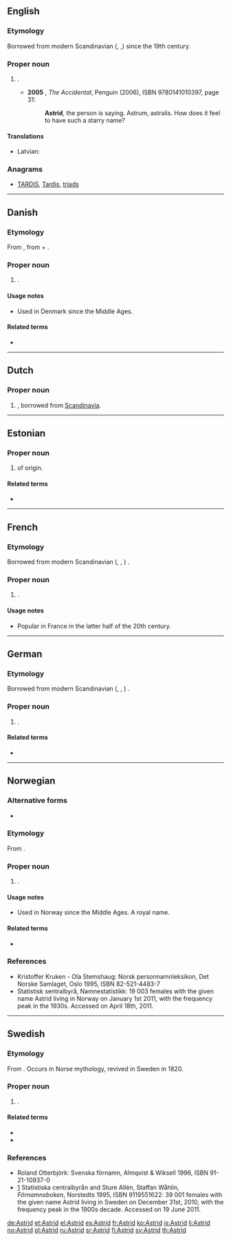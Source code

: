==English==

===Etymology===
Borrowed from modern Scandinavian ({{etyl|sv|en}}, {{etyl|no|en}},{{etyl|da|en}}) {{m|sv|Astrid}} since the 19th century.

===Proper noun===
{{en-proper noun}}

# {{given name|female|from=Germanic}}.
#* '''2005''' {{w|Ali Smith}}, ''The Accidental'', Penguin (2006), ISBN 9780141010397, page 31:
#*: '''Astrid''', the person is saying. Astrum, astralis. How does it feel to have such a starry name?

====Translations====
{{trans-top|female given name}}
* Latvian: {{t|lv|Astrīda|f}}
{{trans-mid}}
{{trans-bottom}}

===Anagrams===
* [[TARDIS#English|TARDIS]], [[Tardis#English|Tardis]], [[triads#English|triads]]

----

==Danish==

===Etymology===
From {{etyl|non|da}} {{term|Ástríðr|lang=non}}, from  {{term|áss||god|lang=non}} + {{term|fríðr||beautiful|lang=non}}.

===Proper noun===
{{head|da|proper noun}}

# {{given name|female|lang=da}}.

====Usage notes====
* Used in Denmark since the Middle Ages.

====Related terms====
* {{l|da|Asta}}

----

==Dutch==
{{wikipedia|Astrid (voornaam)|lang=nl}}

===Proper noun===
{{nl-proper noun|f}}

# {{given name|female|lang=nl}}, borrowed from [[Scandinavia]].

----

==Estonian==

===Proper noun===
{{head|et|proper noun}}

# {{given name|female|lang=et}} of {{etyl|non|et}} origin.

====Related terms====
* {{l|et|Asta}}

----

==French==

===Etymology===
Borrowed from modern Scandinavian ({{etyl|sv|fr}}, {{etyl|no|fr}}, {{etyl|da|fr}}) {{m|sv|Astrid}}.

===Proper noun===
{{fr-proper noun}}

# {{given name|female|lang=fr}}. 

====Usage notes====
* Popular in France in the latter half of the 20th century.

----

==German==
{{wikipedia|lang=de}}
===Etymology===
Borrowed from modern Scandinavian ({{etyl|sv|de}}, {{etyl|no|de}}, {{etyl|da|de}}) {{m|sv|Astrid}}.

===Proper noun===
{{head|de|proper noun}}

# {{given name|female|lang=de}}.

====Related terms====
* {{l|de|Estrid}}

----

==Norwegian==

===Alternative forms===
* {{l|no|Astri}}

===Etymology===
From {{etyl|non|no}} {{term|Ástríðr|lang=non}}.

===Proper noun===
{{head|no|proper noun}}

# {{given name|female|lang=no}}.

====Usage notes====
* Used in Norway since the Middle Ages. A royal name.

====Related terms====
* {{l|no|Asta}}

===References===
* Kristoffer Kruken - Ola Stemshaug: Norsk personnamnleksikon, Det Norske Samlaget, Oslo 1995, ISBN 82-521-4483-7
* [http://www.ssb.no/navn/ ] Statistisk sentralbyrå, Namnestatistikk: 19 003 females with the given name Astrid living in Norway on January 1st 2011, with the frequency peak in the 1930s. Accessed on April 18th, 2011.

----
{{wikipedia|lang=sv}}

==Swedish==

===Etymology===
From {{etyl|non|sv}} {{term|Ástríðr|lang=non}}. Occurs in Norse mythology, revived in Sweden in 1820.

===Proper noun===
{{head|sv|proper noun}}

# {{given name|female|lang=sv}}.

====Related terms====
* {{l|sv|Asta}}
* {{l|sv|Estrid}}

===References===
* Roland Otterbjörk: Svenska förnamn, Almqvist & Wiksell 1996, ISBN 91-21-10937-0
* [http://www.scb.se/Pages/NameSearch____259432.aspx] Statistiska centralbyrån and Sture Allén, Staffan Wåhlin, ''Förnamnsboken'', Norstedts 1995, ISBN 9119551622: 39 001 females with the given name Astrid living in Sweden on December 31st, 2010, with the frequency peak in the 1900s decade. Accessed on 19 June 2011.

[[de:Astrid]]
[[et:Astrid]]
[[el:Astrid]]
[[es:Astrid]]
[[fr:Astrid]]
[[ko:Astrid]]
[[is:Astrid]]
[[li:Astrid]]
[[no:Astrid]]
[[pl:Astrid]]
[[ru:Astrid]]
[[sr:Astrid]]
[[fi:Astrid]]
[[sv:Astrid]]
[[th:Astrid]]